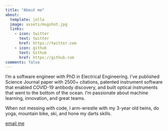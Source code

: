 ```yaml
---
title: "About me"
about:
  template: jolla
  image: assets/mugshot.jpg
  links:
    - icon: twitter
      text: twitter
      href: https://twitter.com
    - icon: github
      text: Github
      href: https://github.com
comments: false
---
```


I'm a software engineer with PhD in Electrical Engineering. I've published
Science Journal paper with 2500+ citations,
patented instrument software that enabled COVID-19 antibody
discovery, and built optical
instruments that went to the bottom of the
ocean. I'm passionate about machine learning,
innovation, and great teams.

When not messing with code, I arm-wrestle with my 3-year old twins, do yoga,
mountain bike, ski, and hone my darts skills.

[email me](mailto:nesaboz@gmail.com)